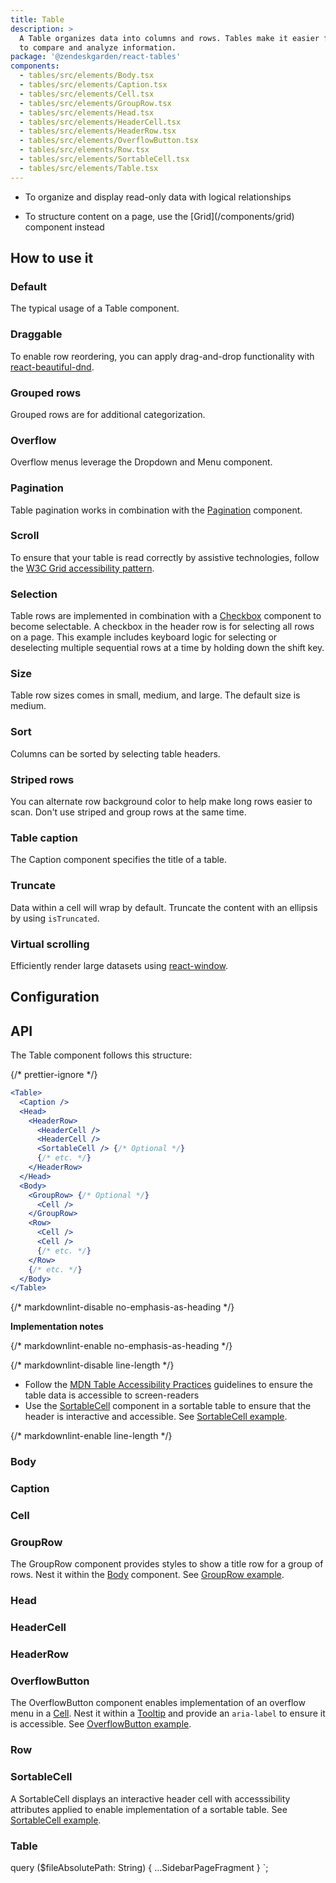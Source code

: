 ```yaml
---
title: Table
description: >
  A Table organizes data into columns and rows. Tables make it easier for users
  to compare and analyze information.
package: '@zendeskgarden/react-tables'
components:
  - tables/src/elements/Body.tsx
  - tables/src/elements/Caption.tsx
  - tables/src/elements/Cell.tsx
  - tables/src/elements/GroupRow.tsx
  - tables/src/elements/Head.tsx
  - tables/src/elements/HeaderCell.tsx
  - tables/src/elements/HeaderRow.tsx
  - tables/src/elements/OverflowButton.tsx
  - tables/src/elements/Row.tsx
  - tables/src/elements/SortableCell.tsx
  - tables/src/elements/Table.tsx
---
```


<Usage>
  <Use>
    <ul>
      <li>To organize and display read-only data with logical relationships</li>
    </ul>
  </Use>
  <Misuse>
    <ul>
      <li>
        <Markdown>
          To structure content on a page, use the [Grid](/components/grid) component instead
        </Markdown>
      </li>
    </ul>
  </Misuse>
</Usage>

## How to use it

### Default

The typical usage of a Table component.


<CodeExample code={DefaultCode}>
  <Default />
</CodeExample>

### Draggable

To enable row reordering, you can apply drag-and-drop functionality with [react-beautiful-dnd](https://github.com/atlassian/react-beautiful-dnd).


<CodeExample code={TableDraggableCode}>
  <TableDraggable />
</CodeExample>

### Grouped rows

Grouped rows are for additional categorization.


<CodeExample code={GroupedRowsCode}>
  <GroupedRows />
</CodeExample>

### Overflow

Overflow menus leverage the Dropdown and Menu component.


<CodeExample code={OverflowCode}>
  <Overflow />
</CodeExample>

### Pagination

Table pagination works in combination with the [Pagination](/components/pagination) component.


<CodeExample code={PaginationCode}>
  <Pagination />
</CodeExample>

### Scroll

To ensure that your table is read correctly by assistive technologies, follow the
[W3C Grid accessibility
pattern](https://www.w3.org/TR/wai-aria-practices-1.1/examples/grid/dataGrids.html).


<CodeExample code={ScrollCode}>
  <Scroll />
</CodeExample>

### Selection

Table rows are implemented in combination with a
[Checkbox](/components/checkbox) component to become selectable. A checkbox in
the header row is for selecting all rows on a page. This example includes
keyboard logic for selecting or deselecting multiple sequential rows at a time
by holding down the shift key.


<CodeExample code={SelectRowsCode}>
  <SelectRows />
</CodeExample>

### Size

Table row sizes comes in small, medium, and large. The default size is medium.


<CodeExample code={SizeCode}>
  <Size />
</CodeExample>

### Sort

Columns can be sorted by selecting table headers.


<CodeExample code={SortCode}>
  <Sort />
</CodeExample>

### Striped rows

You can alternate row background color to help make long rows easier to scan.
Don't use striped and group rows at the same time.


<CodeExample code={StripedRowsCode}>
  <StripedRows />
</CodeExample>

### Table caption

The Caption component specifies the title of a table.


<CodeExample code={CaptionCode}>
  <Caption />
</CodeExample>

### Truncate

Data within a cell will wrap by default. Truncate the content with an ellipsis by using `isTruncated`.


<CodeExample code={TruncateCode}>
  <Truncate />
</CodeExample>

### Virtual scrolling

Efficiently render large datasets using [react-window](https://react-window.now.sh/#/examples/list/fixed-size).


<CodeExample code={TableVirtualizedCode}>
  <TableVirtualized />
</CodeExample>

## Configuration

<Configuration reactPackage={props.data.mdx.package} components={props.data.mdx.components} />

## API

The Table component follows this structure:

{/* prettier-ignore */}
```jsx
<Table>
  <Caption />
  <Head>
    <HeaderRow>
      <HeaderCell />
      <HeaderCell />
      <SortableCell /> {/* Optional */}
      {/* etc. */}
    </HeaderRow>
  </Head>
  <Body>
    <GroupRow> {/* Optional */}
      <Cell />
    </GroupRow>
    <Row>
      <Cell />
      <Cell />
      {/* etc. */}
    </Row>
    {/* etc. */}
  </Body>
</Table>
```

{/* markdownlint-disable no-emphasis-as-heading */}

**Implementation notes**

{/* markdownlint-enable no-emphasis-as-heading */}

{/* markdownlint-disable line-length */}

- Follow the
  [MDN Table Accessibility Practices](https://developer.mozilla.org/en-US/docs/Learn/HTML/Tables/Advanced#Tables_for_visually_impaired_users)
  guidelines to ensure the table data is accessible to screen-readers
- Use the [SortableCell](#sortablecell) component in a sortable table to ensure that the header is interactive
  and accessible. See [SortableCell example](#sort).

{/* markdownlint-enable line-length */}

### Body

<Component components={props.data.mdx.components} componentName="body" />

<PropSheet components={props.data.mdx.components} componentName="body" />

### Caption

<Component components={props.data.mdx.components} componentName="caption" />

<PropSheet components={props.data.mdx.components} componentName="caption" />

### Cell

<Component components={props.data.mdx.components} componentName="cell" />

<PropSheet components={props.data.mdx.components} componentName="cell" />

### GroupRow

<Component components={props.data.mdx.components} componentName="groupRow" />

The GroupRow component provides styles to show a title row for a group of rows. Nest it within the
[Body](#body) component. See [GroupRow example](#grouped-rows).

<PropSheet components={props.data.mdx.components} componentName="groupRow" />

### Head

<Component components={props.data.mdx.components} componentName="head" />

<PropSheet components={props.data.mdx.components} componentName="head" />

### HeaderCell

<Component components={props.data.mdx.components} componentName="headerCell" />

<PropSheet components={props.data.mdx.components} componentName="headerCell" />

### HeaderRow

<Component components={props.data.mdx.components} componentName="headerRow" />

<PropSheet components={props.data.mdx.components} componentName="headerRow" />

### OverflowButton

<Component components={props.data.mdx.components} componentName="overflowButton" />

The OverflowButton component enables implementation of an overflow menu in a [Cell](#cell). Nest it
within a [Tooltip](/components/tooltip) and provide an `aria-label` to ensure it is accessible. See [OverflowButton example](#overflow).

<PropSheet components={props.data.mdx.components} componentName="overflowButton" />

### Row

<Component components={props.data.mdx.components} componentName="row" />

<PropSheet components={props.data.mdx.components} componentName="row" />

### SortableCell

<Component components={props.data.mdx.components} componentName="sortableCell" />

A SortableCell displays an interactive header cell with accesssibility attributes applied to enable
implementation of a sortable table. See [SortableCell example](#sort).

<PropSheet components={props.data.mdx.components} componentName="sortableCell" />

### Table

<Component components={props.data.mdx.components} componentName="table" />

<PropSheet components={props.data.mdx.components} componentName="table" />


  query ($fileAbsolutePath: String) {
    ...SidebarPageFragment
  }
`;
